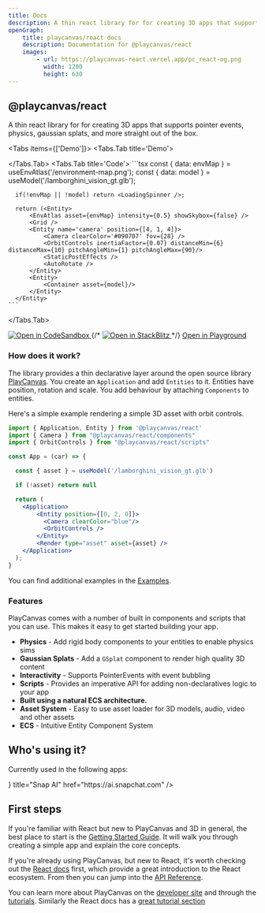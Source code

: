 ```yaml
---
title: Docs
description: A thin react library for for creating 3D apps that supports pointer events, physics, gaussian splats, and more straight out of the box.
openGraph:
    title: playcanvas/react docs
    description: Documentation for @playcanvas/react
    images:
        - url: https://playcanvas-react.vercel.app/pc_react-og.png
          width: 1200
          height: 630
---
```



## @playcanvas/react

A thin react library for for creating 3D apps that supports pointer events, physics, gaussian splats, and more straight out of the box.


<Tabs items={['Demo']}>
  <Tabs.Tab title='Demo'>
    <div className='w-full aspect-video rounded-xl overflow-hidden'>
      <ReactQueryProvider>
        <Application className='hover:cursor-grab active:cursor-grabbing w-full' fillMode="NONE" resolutionMode="AUTO">
          <Example/>
        </Application>
      </ReactQueryProvider>
    </div>
  </Tabs.Tab>
  <Tabs.Tab title='Code'>
    ```tsx
      const { data: envMap } = useEnvAtlas('/environment-map.png');
      const { data: model } = useModel('/lamborghini_vision_gt.glb');

      if(!envMap || !model) return <LoadingSpinner />;

      return (<Entity>
          <EnvAtlas asset={envMap} intensity={0.5} showSkybox={false} />
          <Grid />
          <Entity name='camera' position={[4, 1, 4]}>
              <Camera clearColor='#090707' fov={28} />
              <OrbitControls inertiaFactor={0.07} distanceMin={6} distanceMax={10} pitchAngleMin={1} pitchAngleMax={90}/>
              <StaticPostEffects />
              <AutoRotate />
          </Entity>
          <Entity>
              <Container asset={model}/>
          </Entity>
      </Entity>
    ```
  </Tabs.Tab>
</Tabs>

<div className="inline-buttons ">
  
  <a className='grayscale hover:cursor-pointer' href="https://codesandbox.io/p/sandbox/playcanvas-react-nwlrlm">
    <img
      alt="Open in CodeSandbox"
      src="https://codesandbox.io/static/img/play-codesandbox.svg"
    />
  </a>
  {/* <a href="https://stackblitz.com/github/___YOUR_PATH___">
    <img
      alt="Open in StackBlitz"
      src="https://developer.stackblitz.com/img/open_in_stackblitz.svg"
    />
  </a> */}
  <a className='example-button' href="/examples/model-viewer">
    <Terminal/>
    <span>Open in Playground</span>
  </a>
</div>

### How does it work?

The library provides a thin declarative layer around the open source library [PlayCanvas](https://playcanvas.com). You create an `Application` and add `Entities` to it. Entities have position, rotation and scale. You add behaviour by attaching `Components` to entities.

Here's a simple example rendering a simple 3D asset with orbit controls.

```jsx copy filename="simple-example.jsx"
import { Application, Entity } from '@playcanvas/react'
import { Camera } from "@playcanvas/react/components"
import { OrbitControls } from "@playcanvas/react/scripts"

const App = (car) => {

  const { asset } = useModel('/lamborghini_vision_gt.glb')

  if (!asset) return null

  return (
    <Application>
        <Entity position={[0, 2, 0]}>
          <Camera clearColor="blue"/>
          <OrbitControls />
        </Entity>
        <Render type="asset" asset={asset} />
    </Application>
  );
}
```

You can find additional examples in the [Examples](/examples).

### Features

PlayCanvas comes with a number of built in components and scripts that you can use. This makes it easy to get started building your app.

- **Physics** - Add rigid body components to your entities to enable physics sims
- **Gaussian Splats** - Add a `GSplat` component to render high quality 3D content
- **Interactivity** - Supports PointerEvents with event bubbling
- **Scripts** - Provides an imperative API for adding non-declaratives logic to your app
- **Built using a natural ECS architecture.**
- **Asset System** - Easy to use asset loader for 3D models, audio, video and other assets
- **ECS** - Intuitive Entity Component System

## Who's using it?
Currently used in the following apps:

<Cards>
  <Cards.Card
    icon={<Icons.snapchat />}
    title="Snap AI"
    href="https://ai.snapchat.com"
  />
</Cards>

## First steps

If you're familiar with React but new to PlayCanvas and 3D in general, the best place to start is the [Getting Started Guide](/docs/guide/getting-started). It will walk you through creating a simple app and explain the core concepts.

If you're already using PlayCanvas, but new to React, it's worth checking out the [React docs](https://react.dev/learn) first, which provide a great introduction to the React ecosystem. From then you can jump into the [API Reference](/docs/api/entity/).

You can learn more about PlayCanvas on the [developer site](https://developer.playcanvas.com/) and through the [tutorials](https://developer.playcanvas.com/tutorials/). Similarly the React docs has a [great tutorial section](https://react.dev/learn)
